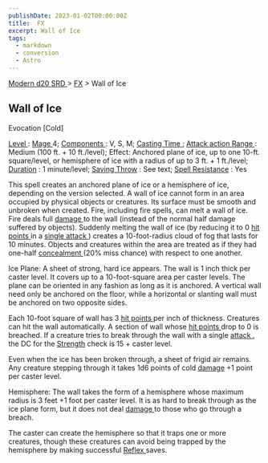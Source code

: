 ```yaml
---
publishDate: 2023-01-02T00:00:00Z
title:  FX
excerpt: Wall of Ice
tags:
  - markdown
  - conversion
  - Astro
---
```


[ Modern d20 SRD ](/#modernD20) > [ FX](modern-d20-srd-fx-index) > Wall of Ice

##  Wall of Ice

Evocation [Cold]

[ Level ](modern-d20-srd-fx-level) : [ Mage ](modern-d20-srd-classes-advanced-mage) 4; [ Components ](modern-d20-srd-fx-components) : V, S, M; [ Casting Time ](modern-d20-srd-fx-casting-time) ; [ Attack action ](modern-d20-srd-combat-attack-actions) [ Range ](modern-d20-srd-fx-range) : Medium (100 ft. +
10 ft./level); Effect: Anchored plane of ice, up to one 10-ft. square/level,
or hemisphere of ice with a radius of up to 3 ft. + 1 ft./level; [ Duration](modern-d20-srd-fx-duration) : 1 minute/level; [ Saving Throw](modern-d20-srd-basics-saving-throws) : See text; [ Spell Resistance](modern-d20-srd-special-abilities-spell-resistance) : Yes

This spell creates an anchored plane of ice or a hemisphere of ice, depending
on the version selected. A wall of ice cannot form in an area occupied by
physical objects or creatures. Its surface must be smooth and unbroken when
created. Fire, including fire spells, can melt a wall of ice. Fire deals full
[ damage ](modern-d20-srd-combat-damage) to the wall (instead of the normal
half damage suffered by objects). Suddenly melting the wall of ice (by
reducing it to 0 [ hit points ](modern-d20-srd-combat-hit-points) in a [single attack ](modern-d20-srd-combat-attack-roll) ) creates a 10-foot-radius
cloud of fog that lasts for 10 minutes. Objects and creatures within the area
are treated as if they had one-half [ concealment ](modern-d20-srd-combat-concealment) (20% miss chance) with respect to one another.

Ice Plane: A sheet of strong, hard ice appears. The wall is 1 inch thick per
caster level. It covers up to a 10-foot-square area per caster levels. The
plane can be oriented in any fashion as long as it is anchored. A vertical
wall need only be anchored on the floor, while a horizontal or slanting wall
must be anchored on two opposite sides.

Each 10-foot square of wall has 3 [ hit points ](modern-d20-srd-combat-hit-points) per inch of thickness. Creatures can hit the wall automatically. A
section of wall whose [ hit points ](modern-d20-srd-combat-hit-points) drop to
0 is breached. If a creature tries to break through the wall with a single [attack ](modern-d20-srd-combat-attack-roll) , the DC for the [ Strength](modern-d20-srd-basics-ability-scores) check is 15 + caster level.

Even when the ice has been broken through, a sheet of frigid air remains. Any
creature stepping through it takes 1d6 points of cold [ damage](modern-d20-srd-combat-damage) +1 point per caster level.

Hemisphere: The wall takes the form of a hemisphere whose maximum radius is 3
feet +1 foot per caster level. It is as hard to break through as the ice plane
form, but it does not deal [ damage ](modern-d20-srd-combat-damage) to those
who go through a breach.

The caster can create the hemisphere so that it traps one or more creatures,
though these creatures can avoid being trapped by the hemisphere by making
successful [ Reflex ](modern-d20-srd-basics-saving-throws) saves.

